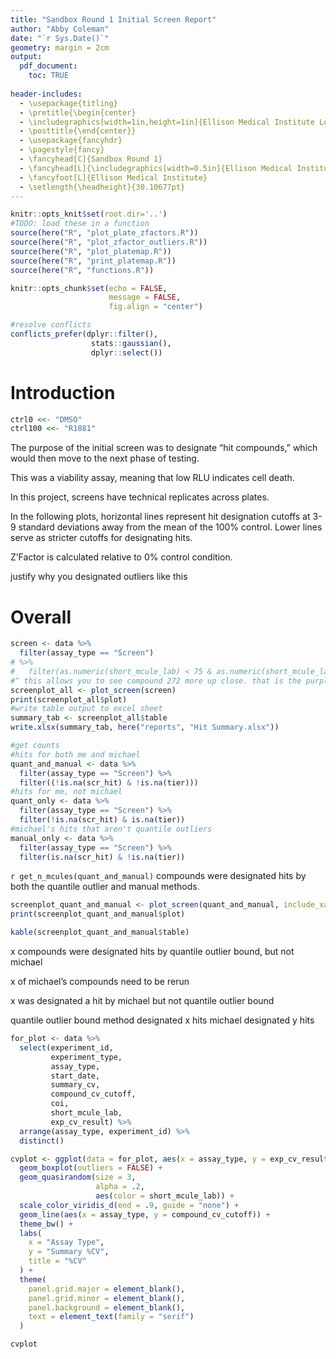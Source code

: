 ```yaml
---
title: "Sandbox Round 1 Initial Screen Report"
author: "Abby Coleman"
date: "`r Sys.Date()`"
geometry: margin = 2cm
output: 
  pdf_document:
    toc: TRUE
    
header-includes:
  - \usepackage{titling}
  - \pretitle{\begin{center}
  - \includegraphics[width=1in,height=1in]{Ellison Medical Institute Logo_Bronze.png}\LARGE\\}
  - \posttitle{\end{center}}
  - \usepackage{fancyhdr}
  - \pagestyle{fancy}
  - \fancyhead[C]{Sandbox Round 1}
  - \fancyhead[L]{\includegraphics[width=0.5in]{Ellison Medical Institute Logo_Bronze.png}}
  - \fancyfoot[L]{Ellison Medical Institute}
  - \setlength{\headheight}{30.10677pt}
---
```



```r
knitr::opts_knit$set(root.dir='..')
#TODO: load these in a function
source(here("R", "plot_plate_zfactors.R"))
source(here("R", "plot_zfactor_outliers.R"))
source(here("R", "plot_platemap.R"))
source(here("R", "print_platemap.R"))
source(here("R", "functions.R"))

knitr::opts_chunk$set(echo = FALSE,
                      message = FALSE,
                      fig.align = "center")

#resolve conflicts
conflicts_prefer(dplyr::filter(),
                  stats::gaussian(),
                  dplyr::select())
```

# Introduction

```r
ctrl0 <<- "DMSO"
ctrl100 <<- "R1881"
```

The purpose of the initial screen was to designate "hit compounds," which would then move to the next phase of testing.

This was a viability assay, meaning that low RLU indicates cell death.

In this project, screens have technical replicates across plates.

In the following plots, horizontal lines represent hit designation cutoffs at 3-9 standard deviations away from the mean of the 100% control. Lower lines serve as stricter cutoffs for designating hits.

Z'Factor is calculated relative to 0% control condition.


justify why you designated outliers like this

# Overall



```r
screen <- data %>%
  filter(assay_type == "Screen")
# %>%
#   filter(as.numeric(short_mcule_lab) < 75 & as.numeric(short_mcule_lab) > 60)
#^ this allows you to see compound 272 more up close. that is the purple dot that appears to not be designated as a quantile outlier hit. but it actually is designated a quantile outlier hit, the median is just higher than the most visible purple point that you see.
screenplot_all <- plot_screen(screen)
print(screenplot_all$plot)
#write table output to excel sheet
summary_tab <- screenplot_all$table 
write.xlsx(summary_tab, here("reports", "Hit Summary.xlsx"))
```

```r
#get counts
#hits for both me and michael
quant_and_manual <- data %>%
  filter(assay_type == "Screen") %>%
  filter((!is.na(scr_hit) & !is.na(tier)))
#hits for me, not michael
quant_only <- data %>%
  filter(assay_type == "Screen") %>%
  filter(!is.na(scr_hit) & is.na(tier))
#michael's hits that aren't quantile outliers
manual_only <- data %>%
  filter(assay_type == "Screen") %>%
  filter(is.na(scr_hit) & !is.na(tier))
```

\newpage

`r get_n_mcules(quant_and_manual)` compounds were designated hits by both the quantile outlier and manual methods.

```r
screenplot_quant_and_manual <- plot_screen(quant_and_manual, include_xaxis = TRUE)
print(screenplot_quant_and_manual$plot)
```

```r
kable(screenplot_quant_and_manual$table)
```

x compounds were designated hits by quantile outlier bound, but not michael

x of michael's compounds need to be rerun

x was designated a hit by michael but not quantile outlier bound

quantile outlier bound method designated x hits michael designated y hits


```r
for_plot <- data %>%
  select(experiment_id,
         experiment_type,
         assay_type,
         start_date,
         summary_cv,
         compound_cv_cutoff,
         coi,
         short_mcule_lab,
         exp_cv_result) %>%
  arrange(assay_type, experiment_id) %>%
  distinct()

cvplot <- ggplot(data = for_plot, aes(x = assay_type, y = exp_cv_result)) +
  geom_boxplot(outliers = FALSE) +
  geom_quasirandom(size = 3,
                   alpha = .2,
                   aes(color = short_mcule_lab)) +
  scale_color_viridis_d(end = .9, guide = "none") +
  geom_line(aes(x = assay_type, y = compound_cv_cutoff)) +
  theme_bw() +
  labs(
    x = "Assay Type",
    y = "Summary %CV",
    title = "%CV"
  ) +
  theme(
    panel.grid.major = element_blank(),
    panel.grid.minor = element_blank(),
    panel.background = element_blank(),
    text = element_text(family = "serif")
  )

cvplot 
```
